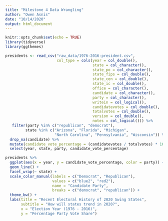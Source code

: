 ```yaml
---
title: "Milestone 4 Data Wrangling"
author: "Owen Asnis"
date: "10/14/2020"
output: html_document
---
```


```r
knitr::opts_chunk$set(echo = TRUE)
library(tidyverse)
library(ggthemes)
```

```r
presidents <- read_csv("raw_data/1976-2016-president.csv", 
                       col_type = cols(year = col_double(),
                                       state = col_character(),
                                       state_po = col_character(),
                                       state_fips = col_double(),
                                       state_cen = col_double(),
                                       state_ic = col_double(),
                                       office = col_character(),
                                       candidate = col_character(),
                                       party = col_character(),
                                       writein = col_logical(),
                                       candidatevotes = col_double(),
                                       totalvotes = col_double(),
                                       version = col_double(),
                                       notes = col_logical())) %>% 
   filter(party %in% c("republican", "democrat"), 
         state %in% c("Arizona", "Florida", "Michigan", 
                      "North Carolina", "Pennsylvania", "Wisconsin")) %>% 
  drop_na(candidate) %>% 
  mutate(candidate_vote_percentage = (candidatevotes / totalvotes) * 100) %>%
  select(year, state, party, candidate_vote_percentage)

```

```r

presidents %>% 
  ggplot(aes(x = year, y = candidate_vote_percentage, color = party)) + 
  geom_line() + 
  facet_wrap(~ state) + 
  scale_color_manual(labels = c("Democrat", "Republican"), 
                     values = c("blue2", "red2"), 
                     name = "Candidate Party", 
                     breaks = c("democrat", "republican")) + 
  theme_bw() + 
  labs(title = "Recent Electoral History of 2020 Swing States", 
       subtitle = "How will states trend in 2020?", 
       x = "Election Year (1976 - 2016)", 
       y = "Percentage Party Vote Share")

```